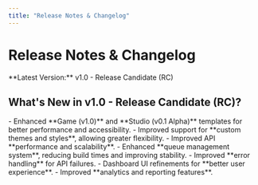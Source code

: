```yaml
---
title: "Release Notes & Changelog"
---
```



# Release Notes & Changelog

<Callout>
**Latest Version:** v1.0 - Release Candidate (RC)
</Callout>

## What's New in v1.0 - Release Candidate (RC)?

<Accordion title="Templates (Astro)">
- Enhanced **Game (v1.0)** and **Studio (v0.1 Alpha)** templates for better performance and accessibility.
- Improved support for **custom themes and styles**, allowing greater flexibility.
</Accordion>

<Accordion title="Foundation Server">
- Improved API **performance and scalability**.
- Enhanced **queue management system**, reducing build times and improving stability.
- Improved **error handling** for API failures.
</Accordion>

<Accordion title="Foundation Dashboard">
- Dashboard UI refinements for **better user experience**.
- Improved **analytics and reporting features**.
</Accordion>
